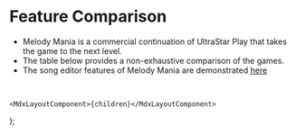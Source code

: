 
# Feature Comparison

- Melody Mania is a commercial continuation of UltraStar Play that takes the game to the next level.
- The table below provides a non-exhaustive comparison of the games.
- The song editor features of Melody Mania are demonstrated [here](/how-to-song-editor)

<br />
<FeatureComparisonTable />

    <MdxLayoutComponent>{children}</MdxLayoutComponent>
);
